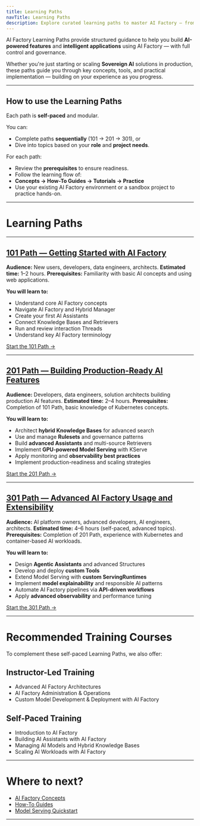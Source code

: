 ```yaml
---
title: Learning Paths
navTitle: Learning Paths
description: Explore curated learning paths to master AI Factory — from getting started to advanced production deployments.
---
```


AI Factory Learning Paths provide structured guidance to help you build **AI-powered features** and **intelligent applications** using AI Factory — with full control and governance.

Whether you're just starting or scaling **Sovereign AI** solutions in production, these paths guide you through key concepts, tools, and practical implementation — building on your experience as you progress.

* * *

## How to use the Learning Paths

Each path is **self-paced** and modular.

You can:

-   Complete paths **sequentially** (101 → 201 → 301), or
-   Dive into topics based on your **role** and **project needs**.

For each path:

-   Review the **prerequisites** to ensure readiness.
-   Follow the learning flow of:
-   **Concepts → How-To Guides → Tutorials → Practice**
-   Use your existing AI Factory environment or a sandbox project to practice hands-on.

* * *

# Learning Paths

* * *

## [101 Path — Getting Started with AI Factory](/edb-postgres-ai/1.3/ai-factory/learn/101)

**Audience:** New users, developers, data engineers, architects.
**Estimated time:** 1–2 hours.
**Prerequisites:** Familiarity with basic AI concepts and using web applications.

**You will learn to:**

-   Understand core AI Factory concepts
-   Navigate AI Factory and Hybrid Manager
-   Create your first AI Assistants
-   Connect Knowledge Bases and Retrievers
-   Run and review interaction Threads
-   Understand key AI Factory terminology

[Start the 101 Path →](/edb-postgres-ai/1.3/ai-factory/learn/101)

* * *

## [201 Path — Building Production-Ready AI Features](/edb-postgres-ai/1.3/ai-factory/learn/201)

**Audience:** Developers, data engineers, solution architects building production AI features.
**Estimated time:** 2–4 hours.
**Prerequisites:** Completion of 101 Path, basic knowledge of Kubernetes concepts.

**You will learn to:**

-   Architect **hybrid Knowledge Bases** for advanced search
-   Use and manage **Rulesets** and governance patterns
-   Build **advanced Assistants** and multi-source Retrievers
-   Implement **GPU-powered Model Serving** with KServe
-   Apply monitoring and **observability best practices**
-   Implement production-readiness and scaling strategies

[Start the 201 Path →](/edb-postgres-ai/1.3/ai-factory/learn/201)

* * *

## [301 Path — Advanced AI Factory Usage and Extensibility](/edb-postgres-ai/1.3/ai-factory/learn/301)

**Audience:** AI platform owners, advanced developers, AI engineers, architects.
**Estimated time:** 4–6 hours (self-paced, advanced topics).
**Prerequisites:** Completion of 201 Path, experience with Kubernetes and container-based AI workloads.

**You will learn to:**

-   Design **Agentic Assistants** and advanced Structures
-   Develop and deploy **custom Tools**
-   Extend Model Serving with **custom ServingRuntimes**
-   Implement **model explainability** and responsible AI patterns
-   Automate AI Factory pipelines via **API-driven workflows**
-   Apply **advanced observability** and performance tuning

[Start the 301 Path →](/edb-postgres-ai/1.3/ai-factory/learn/301)

* * *

# Recommended Training Courses

To complement these self-paced Learning Paths, we also offer:

## Instructor-Led Training

-   Advanced AI Factory Architectures
-   AI Factory Administration & Operations
-   Custom Model Development & Deployment with AI Factory

## Self-Paced Training

-   Introduction to AI Factory
-   Building AI Assistants with AI Factory
-   Managing AI Models and Hybrid Knowledge Bases
-   Scaling AI Workloads with AI Factory

* * *

# Where to next?

-   [AI Factory Concepts](/edb-postgres-ai/1.3/ai-factory/concepts)
-   [How-To Guides](/edb-postgres-ai/1.3/ai-factory/gen-ai/how-to/)
-   [Model Serving Quickstart](/edb-postgres-ai/1.3/ai-factory/model)

* * *
